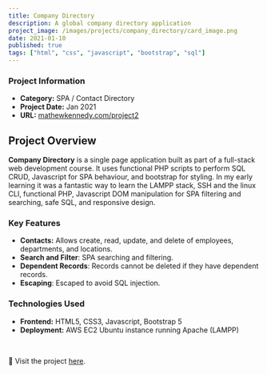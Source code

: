 ```yaml
---
title: Company Directory
description: A global company directory application
project_image: /images/projects/company_directory/card_image.png
date: 2021-01-10
published: true
tags: ["html", "css", "javascript", "bootstrap", "sql"]
---
```


<div className="grid grid-cols-1 md:grid-cols-2">
    <AnimatedPhone scrollDir="x" screenBackgroundImage="/images/projects/company_directory/animated_mobile.png"/>
    <div>
        <h3>Project Information</h3>
        <ul>
            <li><strong>Category:</strong> SPA / Contact Directory</li>
            <li><strong>Project Date:</strong> Jan 2021</li>
            <li><strong>URL:</strong> <a href="https://www.mathewkennedy.com/project2" target="_blank" className="text-[green] dark:text-[lightgreen]">mathewkennedy.com/project2</a></li>
        </ul>
    </div>
</div>

## Project Overview
**Company Directory** is a single page application built as part of a full-stack web development course. It uses functional PHP scripts to perform SQL CRUD, Javascript for SPA behaviour, and bootstrap for styling. In my early learning it was a fantastic way to learn the LAMPP stack, SSH and the linux CLI, functional PHP, Javascript DOM manipulation for SPA filtering and searching, safe SQL, and responsive design.

### Key Features
- **Contacts:** Allows create, read, update, and delete of employees, departments, and locations.
- **Search and Filter**: SPA searching and filtering.
- **Dependent Records**: Records cannot be deleted if they have dependent records.
- **Escaping**: Escaped to avoid SQL injection.

### Technologies Used
- **Frontend:** HTML5, CSS3, Javascript, Bootstrap 5
- **Deployment:** AWS EC2 Ubuntu instance running Apache (LAMPP)

<br/>

🔗 Visit the project [here](https://www.mathewkennedy.com/project2).